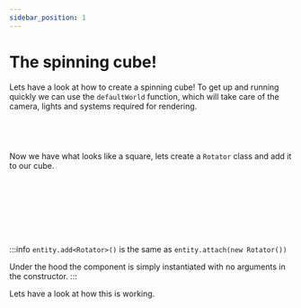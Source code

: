 ```yaml
---
sidebar_position: 1
---
```


# The spinning cube!

<Canvas/>

Lets have a look at how to create a spinning cube! To get up and running quickly we can use the `defaultWorld` function, which will take care of the camera, lights and systems required for rendering.

```ts
const world = defaultWorld()
const cube = world.createEntity()
	.attach(new Mesh(new CubeGeometry(),new Material(litShader)))
```

Now we have what looks like a square, lets create a `Rotator` class and add it to our cube.
```ts
class Rotator extends BehaviorComponent{
	update(){
		const deltaTime = this.world.get<Time>().delta
		this.transform.rotation.x += 0.01 * deltaTime
	}
}
cube.add<Rotator>()
```
:::info
`entity.add<Rotator>()` is the same as `entity.attach(new Rotator())`

Under the hood the component is simply instantiated with no arguments in the constructor.
:::

Lets have a look at how this is working.